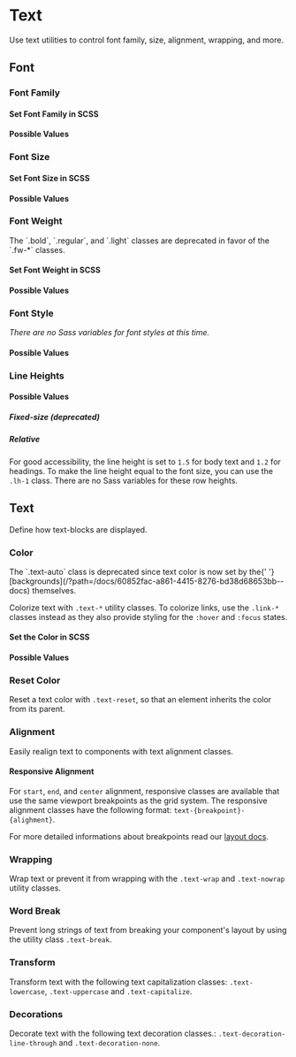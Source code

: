 
<Meta of={TextStories} />

# Text

<div className="lead">
  Use text utilities to control font family, size, alignment, wrapping, and more.
</div>

## Font

### Font Family

<Canvas of={TextStories.FontFamily} sourceState="shown" />

#### Set Font Family in SCSS

<Source
  code={SampleFontFamily}
  language="scss"
/>

#### Possible Values

<TextUtilityAPI values={SCSS_VARIABLES.fontFamilies} cssPrefix="font" scssPrefix="font-family" />

### Font Size

<Canvas of={TextStories.FontSize} sourceState="shown" />

#### Set Font Size in SCSS

<Source
  code={SampleFontSize}
  language="scss"
/>

#### Possible Values

<TextUtilityAPI values={SCSS_VARIABLES.fontSizes} cssPrefix="fs" scssPrefix="font-size" />

### Font Weight

<div className="alert alert-warning my-4">
  The `.bold`, `.regular`, and `.light` classes are deprecated in favor of the `.fw-*` classes.
</div>

<Canvas of={TextStories.FontWeight} sourceState="shown" />

#### Set Font Weight in SCSS

<Source
  code={SampleFontWeight}
  language="scss"
/>

#### Possible Values

<TextUtilityAPI values={SCSS_VARIABLES.fontWeights} cssPrefix="fw" scssPrefix="font-weight" />

### Font Style

<Canvas of={TextStories.FontStyle} sourceState="shown" />

<p className="mb-big">
  <em>There are no Sass variables for font styles at this time.</em>
</p>

#### Possible Values

<TextUtilityAPI values={SCSS_VARIABLES.fontStyles} cssPrefix="fst" />

### Line Heights

<Canvas of={TextStories.LineHeight} sourceState="shown" />

#### Possible Values

##### Fixed-size (deprecated)

<TextUtilityAPI values={SCSS_VARIABLES.fixedLineHeights} cssPrefix="lh" scssPrefix="line-height" />

##### Relative

For good accessibility, the line height is set to <code>1.5</code> for body text and <code>1.2</code> for headings.
To make the line height equal to the font size, you can use the `.lh-1` class.
There are no Sass variables for these row heights.

<TextUtilityAPI values={SCSS_VARIABLES.relativeLineHeights} cssPrefix="lh" />

## Text

Define how text-blocks are displayed.

### Color

<div className="alert alert-warning my-4">
  The `.text-auto` class is deprecated since text color is now set by the{' '}
  [backgrounds](/?path=/docs/60852fac-a861-4415-8276-bd38d68653bb--docs) themselves.
</div>

Colorize text with `.text-*` utility classes.
To colorize links, use the `.link-*` classes instead as they also provide styling for the `:hover` and `:focus` states.

<Canvas of={TextStories.TextColor} sourceState="shown" />

#### Set the Color in SCSS

<Source
  code={SampleColor}
  language="scss"
/>

#### Possible Values

<TextUtilityAPI values={SCSS_VARIABLES.colors} cssPrefix="text" />

### Reset Color

Reset a text color with `.text-reset`, so that an element inherits the color from its parent.

<Canvas of={TextStories.TextColorReset} sourceState="shown" />

### Alignment

Easily realign text to components with text alignment classes.

<Canvas of={TextStories.TextAlign} sourceState="shown" />

#### Responsive Alignment

For `start`, `end`, and `center` alignment, responsive classes are available that use the same viewport breakpoints as the grid system.
The responsive alignment classes have the following format: `text-{breakpoint}-{alighment}`.

For more detailed informations about breakpoints read our [layout docs](/?path=/docs/20af6e2b-32b1-42ef-a187-b026aea7fe13--docs).

### Wrapping

Wrap text or prevent it from wrapping with the `.text-wrap` and `.text-nowrap` utility classes.

<Canvas of={TextStories.TextWrapping} sourceState="shown" />

### Word Break

Prevent long strings of text from breaking your component's layout by using the utility class `.text-break`.

<Canvas of={TextStories.WordBreak} sourceState="shown" />

### Transform

Transform text with the following text capitalization classes: `.text-lowercase`, `.text-uppercase` and `.text-capitalize`.

<Canvas of={TextStories.TextTransform} sourceState="shown" />

### Decorations

Decorate text with the following text decoration classes.: `.text-decoration-line-through` and `.text-decoration-none`.

<Canvas of={TextStories.TextDecoration} sourceState="shown" />
